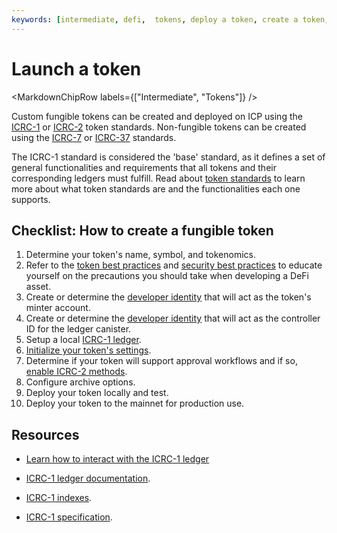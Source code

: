 ```yaml
---
keywords: [intermediate, defi,  tokens, deploy a token, create a token, icrc1]
---
```



# Launch a token

<MarkdownChipRow labels={["Intermediate", "Tokens"]} />

Custom fungible tokens can be created and deployed on ICP using the [ICRC-1](https://github.com/dfinity/ICRC-1/tree/main/standards/ICRC-1) or [ICRC-2](https://github.com/dfinity/ICRC-1/tree/main/standards/ICRC-2) token standards. Non-fungible tokens can be created using the [ICRC-7](https://github.com/dfinity/ICRC/tree/main/ICRCs/ICRC-7) or [ICRC-37](https://github.com/dfinity/ICRC/tree/main/ICRCs/ICRC-37) standards.

The ICRC-1 standard is considered the 'base' standard, as it defines a set of general functionalities and requirements that all tokens and their corresponding ledgers must fulfill. Read about [token standards](/docs/defi/token-standards/) to learn more about what token standards are and the functionalities each one supports.

## Checklist: How to create a fungible token

1. Determine your token's name, symbol, and tokenomics.
2. Refer to the [token best practices](/docs/defi/defi-best-practices) and [security best practices](/docs/building-apps/security/overview) to educate yourself on the precautions you should take when developing a DeFi asset.
3. Create or determine the [developer identity](/docs/building-apps/getting-started/identities) that will act as the token's minter account.
4. Create or determine the [developer identity](/docs/building-apps/getting-started/identities) that will act as the controller ID for the ledger canister.
5. Setup a local [ICRC-1 ledger](/docs/defi/token-ledgers/setup/icrc1_ledger_setup).
6. [Initialize your token's settings](/docs/defi/token-ledgers/usage/icrc1_ledger_usage).
7. Determine if your token will support approval workflows and if so, [enable ICRC-2 methods](/docs/defi/token-ledgers/usage/icrc1_ledger_usage#ICRC2).
8. Configure archive options.
9. Deploy your token locally and test.
10. Deploy your token to the mainnet for production use.

## Resources

- [Learn how to interact with the ICRC-1 ledger](./token-ledgers/usage/icrc1_ledger_usage.mdx)

- [ICRC-1 ledger documentation](/docs/defi/token-ledgers/setup/icrc1_ledger_setup).

- [ICRC-1 indexes](/docs/defi/token-indexes/).

- [ICRC-1 specification](https://github.com/dfinity/ICRC-1).
